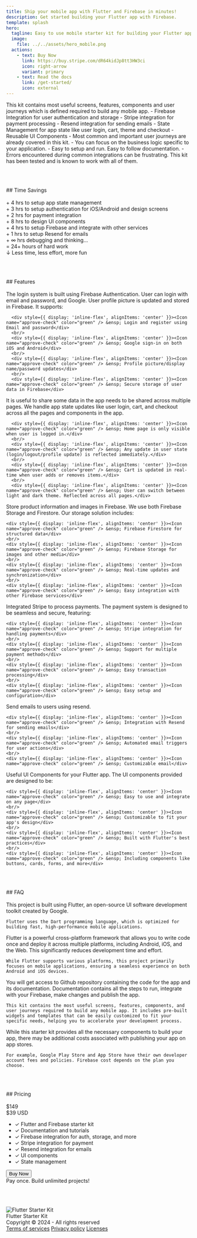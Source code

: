 ```yaml
---
title: Ship your mobile app with Flutter and Firebase in minutes!
description: Get started building your Flutter app with Firebase.
template: splash
hero:
  tagline: Easy to use mobile starter kit for building your Flutter app with Firebase
  image:
    file: ../../assets/hero_mobile.png
  actions:
    - text: Buy Now
      link: https://buy.stripe.com/dR64kidJp8tt3HW3ci
      icon: right-arrow
      variant: primary
    - text: Read the docs
      link: /get-started/
      icon: external
---
```



<CardGrid>
	<Card title='What it contains?' icon='star'>
		This kit contains most useful screens, features, components and user journeys which is defined required to build any mobile app.
		- Firebase Integration for user authentication and storage
		- Stripe integration for payment processing
		- Resend integration for sending emails
		- State Management for app state like user login, cart, theme and checkout
		- Reusable UI Components
	</Card>
	<Card title='Why to use?' icon='rocket'>
		- Most common and important user journeys are already covered in this kit. 
		- You can focus on the business logic specific to your application.
		- Easy to setup and run. Easy to follow documentation.
		- Errors encountered during common integrations can be frustrating. This kit has been tested and is known to work with all of them.
	</Card>
</CardGrid>

<br/><br/>
<div style={{ textAlign: 'center' }}>
  ## Time Savings
</div>
<br/>

<div style={{
  padding: '30px', 
  border: '2px solid',
  borderRadius: '10px',
  textAlign: 'center', 
  maxWidth: '500px', 
  margin: '20px auto'
}}>
  <div style={{
    fontSize: '20px', 
  }}>
    <span style={{ fontSize: '20px', color: '#D471D4', fontWeight: 'bold' }}>+ 4 hrs</span> 
    <span style={{ fontWeight: 'normal', color: 'var(--sl-color-white)' }}> to setup app state management</span>
  </div>
  <div style={{
    fontSize: '20px', 
    fontWeight: 'bold'
  }}>
    <span style={{ fontSize: '20px', color: '#D471D4', fontWeight: 'bold' }}>+ 3 hrs</span> 
    <span style={{ fontWeight: 'normal', color: 'var(--sl-color-white)' }}> to setup authentication for iOS/Android and design screens</span>
  </div>
  <div style={{
    fontSize: '20px', 
    fontWeight: 'bold'
  }}>
    <span style={{ fontSize: '20px', color: '#D471D4', fontWeight: 'bold' }}>+ 2 hrs</span> 
    <span style={{ fontWeight: 'normal', color: 'var(--sl-color-white)' }}> for payment integration</span>
  </div>
  <div style={{
    fontSize: '20px', 
    fontWeight: 'bold'
  }}>
    <span style={{ fontSize: '20px', color: '#D471D4', fontWeight: 'bold' }}>+ 8 hrs</span> 
    <span style={{ fontWeight: 'normal', color: 'var(--sl-color-white)' }}> to design UI components</span>
  </div>
  <div style={{
    fontSize: '20px', 
    fontWeight: 'bold'
  }}>
    <span style={{ fontSize: '20px', color: '#D471D4', fontWeight: 'bold' }}>+ 4 hrs</span> 
    <span style={{ fontWeight: 'normal', color: 'var(--sl-color-white)' }}> to setup Firebase and integrate with other services</span>
  </div>
  <div style={{
    fontSize: '20px', 
    fontWeight: 'bold'
  }}>
    <span style={{ fontSize: '20px', color: '#D471D4', fontWeight: 'bold' }}>+ 1 hrs</span> 
    <span style={{ fontWeight: 'normal', color: 'var(--sl-color-white)' }}> to setup Resend for emails</span>
  </div>
  <div style={{
    fontSize: '20px', 
    fontWeight: 'bold'
  }}>
    <span style={{ fontSize: '20px', color: '#D471D4', fontWeight: 'bold' }}>+ ∞ hrs</span> 
    <span style={{ fontWeight: 'normal', color: 'var(--sl-color-white)' }}> debugging and thinking...</span>
  </div>
  <div style={{
    fontSize: '24px', 
    fontWeight: 'bold', 
	color: 'var(--sl-color-white)',
    marginTop: '20px'
  }}>
    = 24+ hours of hard work 
    <span style={{ fontSize: '24px' }}>  </span>
  </div>
  <div style={{
    color: '#AAA', 
    fontSize: '16px', 
    marginTop: '20px'
  }}>
    ↓ Less time, less effort, more fun
  </div>
</div>

<br/><br/>
<div style={{ textAlign: 'center' }}>
  ## Features
</div>
<br/>

<Tabs>
  <TabItem label="Authentication">
      The login system is built using Firebase Authentication. User can login with email and password, and Google. User profile picture is updated and stored in Firebase. It supports:

      <div style={{ display: 'inline-flex', alignItems: 'center' }}><Icon name="approve-check" color="green" /> &ensp; Login and register using Email and password</div>
	  <br/>
      <div style={{ display: 'inline-flex', alignItems: 'center' }}><Icon name="approve-check" color="green" /> &ensp; Google sign-in on both iOS and Android</div>
      <br/>
      <div style={{ display: 'inline-flex', alignItems: 'center' }}><Icon name="approve-check" color="green" /> &ensp; Profile picture/display name/password updates</div>
	  <br/>
      <div style={{ display: 'inline-flex', alignItems: 'center' }}><Icon name="approve-check" color="green" /> &ensp; Secure storage of user data in Firebase</div>
  </TabItem>
  <TabItem label="State Management">
      It is useful to share some data in the app needs to be shared across multiple pages. We handle app state updates like user login, cart, and checkout across all the pages and components in the app.
	  
	  <div style={{ display: 'inline-flex', alignItems: 'center' }}><Icon name="approve-check" color="green" /> &ensp; Home page is only visible when user is logged in.</div>
	  <br/>
	  <div style={{ display: 'inline-flex', alignItems: 'center' }}><Icon name="approve-check" color="green" /> &ensp; Any update in user state (login/logout/profile update) is reflected immediately.</div>
	  <br/>
	  <div style={{ display: 'inline-flex', alignItems: 'center' }}><Icon name="approve-check" color="green" /> &ensp; Cart is updated in real-time when user adds or removes items.</div>
	  <br/>
	  <div style={{ display: 'inline-flex', alignItems: 'center' }}><Icon name="approve-check" color="green" /> &ensp; User can switch between light and dark theme. Reflected across all pages.</div>
  </TabItem>
  <TabItem label="Storage">
    Store product information and images in Firebase. We use both Firebase Storage and Firestore.
    Our storage solution includes:
    
    <div style={{ display: 'inline-flex', alignItems: 'center' }}><Icon name="approve-check" color="green" /> &ensp; Firebase Firestore for structured data</div>
    <br/>
    <div style={{ display: 'inline-flex', alignItems: 'center' }}><Icon name="approve-check" color="green" /> &ensp; Firebase Storage for images and other media</div>
    <br/>
    <div style={{ display: 'inline-flex', alignItems: 'center' }}><Icon name="approve-check" color="green" /> &ensp; Real-time updates and synchronization</div>
    <br/>
    <div style={{ display: 'inline-flex', alignItems: 'center' }}><Icon name="approve-check" color="green" /> &ensp; Easy integration with other Firebase services</div>
  </TabItem>
  <TabItem label="Payment">
    Integrated Stripe to process payments.
    The payment system is designed to be seamless and secure, featuring:
    
    <div style={{ display: 'inline-flex', alignItems: 'center' }}><Icon name="approve-check" color="green" /> &ensp; Stripe integration for handling payments</div>
    <br/>
    <div style={{ display: 'inline-flex', alignItems: 'center' }}><Icon name="approve-check" color="green" /> &ensp; Support for multiple payment methods</div>
    <br/>
    <div style={{ display: 'inline-flex', alignItems: 'center' }}><Icon name="approve-check" color="green" /> &ensp; Easy transaction processing</div>
    <br/>
    <div style={{ display: 'inline-flex', alignItems: 'center' }}><Icon name="approve-check" color="green" /> &ensp; Easy setup and configuration</div>
  </TabItem>
  <TabItem label="Email">
    Send emails to users using resend.
    
	<div style={{ display: 'inline-flex', alignItems: 'center' }}><Icon name="approve-check" color="green" /> &ensp; Integration with Resend for sending emails</div>
    <br/>
    <div style={{ display: 'inline-flex', alignItems: 'center' }}><Icon name="approve-check" color="green" /> &ensp; Automated email triggers for user actions</div>
	<br/>
    <div style={{ display: 'inline-flex', alignItems: 'center' }}><Icon name="approve-check" color="green" /> &ensp; Customizable email</div>
  </TabItem>
  <TabItem label="UI Components">
    Useful UI Components for your Flutter app. The UI components provided are designed to be:
    
	<div style={{ display: 'inline-flex', alignItems: 'center' }}><Icon name="approve-check" color="green" /> &ensp; Easy to use and integrate on any page</div>
    <br/>
    <div style={{ display: 'inline-flex', alignItems: 'center' }}><Icon name="approve-check" color="green" /> &ensp; Customizable to fit your app's design</div>
    <br/>
    <div style={{ display: 'inline-flex', alignItems: 'center' }}><Icon name="approve-check" color="green" /> &ensp; Built with Flutter's best practices</div>
    <br/>
    <div style={{ display: 'inline-flex', alignItems: 'center' }}><Icon name="approve-check" color="green" /> &ensp; Including components like buttons, cards, forms, and more</div>
  </TabItem>
</Tabs>

<br/><br/>
<div style={{ textAlign: 'center' }}>
  ## FAQ
</div>
<br/>

<CardGrid>
  <Card title="What is the language used to build apps?" icon="information">
    This project is built using Flutter, an open-source UI software development toolkit created by Google. 
	
	Flutter uses the Dart programming language, which is optimized for building fast, high-performance mobile applications.
  </Card>

  <Card title="Do I need to write separate code for Android and iOS?" icon="information">
    Flutter is a powerful cross-platform framework that allows you to write code once and deploy it across multiple platforms, including Android, iOS, and the Web. This significantly reduces development time and effort.
	
	While Flutter supports various platforms, this project primarily focuses on mobile applications, ensuring a seamless experience on both Android and iOS devices.
  </Card>

  <Card type="tip" title="What will I get here?" icon="information">
    You will get access to Github repository containing the code for the app and its documentation. Documentation contains all the steps to run, integrate with your Firebase, make changes and publish the app. 
	
	This kit contains the most useful screens, features, components, and user journeys required to build any mobile app. It includes pre-built widgets and templates that can be easily customized to fit your specific needs, helping you to accelerate your development process.
  </Card>

  <Card type="tip" title="Will there be additional cost in publishing the app?" icon="information">
    While this starter kit provides all the necessary components to build your app, there may be additional costs associated with publishing your app on app stores.
	
	For example, Google Play Store and App Store have their own developer account fees and policies. Firebase cost depends on the plan you choose.
  </Card>
</CardGrid>

<br/><br/>
<div style={{ textAlign: 'center' }}>
  ## Pricing
</div>
<br/>

<div style={{
  display: 'flex', 
  justifyContent: 'center', 
  borderRadius: '10px', 
  border: '2px solid',
  maxWidth: '500px',
  margin: 'auto'
}}>
  <div style={{ 
    textAlign: 'center',
    padding: '20px',
    borderRadius: '10px',
    width: '100%'
  }}>
    <div style={{
      fontSize: '24px',
      textDecoration: 'line-through',
      color: '#AAA',
      display: 'inline-block',
      marginRight: '10px',
      fontWeight: 'bold'
    }}>$149</div>
    <div style={{
      fontSize: '40px',
      fontWeight: 'bold',
      display: 'inline-block'
    }}>$39 <span style={{ fontSize: '24px' }}>USD</span></div>
    <ul style={{ 
      listStyleType: 'none', 
      padding: 0, 
      textAlign: 'center',
      marginTop: '20px'
    }}>
      <li>✓ Flutter and Firebase starter kit</li>
	  <li>✓ Documentation and tutorials</li>
      <li>✓ Firebase integration for auth, storage, and more</li>
      <li>✓ Stripe integration for payment</li>
      <li>✓ Resend integration for emails</li>
      <li>✓ UI components</li>
      <li>✓ State management</li>
    </ul>
    <div style={{ 
      textAlign: 'center', 
      marginTop: '20px'
    }}>
      <button onclick="window.open('https://buy.stripe.com/dR64kidJp8tt3HW3ci', '_blank')" style={{ 
        padding: '10px 60px', 
        backgroundColor: 'var(--sl-color-accent)', 
        color: '#FFFFFF', 
        border: 'none', 
        borderRadius: '5px', 
        cursor: 'pointer',
        fontWeight: 'bold'
      }}>
        Buy Now
      </button>
    </div>
    <div style={{ 
      fontSize: '12px', 
      color: '#AAA',
      marginTop: '10px'
    }}>Pay once. Build unlimited projects!</div>
  </div>
</div>

<br/><br/>

<footer style={{
  display: 'flex', 
  flexDirection: 'row', 
  justifyContent: 'space-between', 
  alignItems: 'center', 
  padding: '20px', 
  borderTop: '1px solid var(--sl-color-gray-5)',
}}>
  <div style={{ display: 'flex', flexDirection: 'column', alignItems: 'flex-start' }}>
    <div style={{ display: 'flex', alignItems: 'center' }}>
      <Image src={logo} alt="Flutter Starter Kit" style={{ width: '30px', marginRight: '10px', marginTop: '15px', verticalAlign: 'middle' }} />
      <div style={{ verticalAlign: 'text-top' }}>Flutter Starter Kit</div>
    </div>
    <div>Copyright © 2024 - All rights reserved</div>
  </div>
  <div style={{
    display: 'flex', 
    flexDirection: 'column', 
    alignItems: 'right'
  }}>
    <a href="/terms-of-service" style={{
      marginBottom: '10px', 
      color: 'var(--sl-color-accent)', 
      textDecoration: 'none'
    }}>Terms of services</a>
    <a href="/privacy-policy" style={{
      marginBottom: '10px', 
      color: 'var(--sl-color-accent)', 
      textDecoration: 'none'
    }}>Privacy policy</a>
    <a href="/licenses" style={{
      color: 'var(--sl-color-accent)', 
      textDecoration: 'none'
    }}>Licenses</a>
  </div>
</footer>
